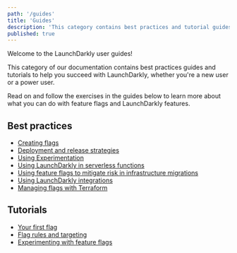 ```yaml
---
path: '/guides'
title: 'Guides'
description: 'This category contains best practices and tutorial guides on how to use LaunchDarkly features, for new and experienced users.'
published: true
---
```


Welcome to the LaunchDarkly user guides! 

This category of our documentation contains best practices guides and tutorials to help you succeed with LaunchDarkly, whether you're a new user or a power user.

Read on and follow the exercises in the guides below to learn more about what you can do with feature flags and LaunchDarkly features.

## Best practices

* [Creating flags](/guides/best-practices/creating-flags)
* [Deployment and release strategies](/guides/best-practices/deployment-strategies)
* [Using Experimentation](/guides/best-practices/experimentation)
* [Using LaunchDarkly in serverless functions](/guides/best-practices/serverless)
* [Using feature flags to mitigate risk in infrastructure migrations](/guides/best-practices/infrastructure-migration)
* [Using LaunchDarkly integrations](/guides/best-practices/integrations)
* [Managing flags with Terraform](/guides/best-practices/terraform)

## Tutorials

* [Your first flag](/guides/tutorials/first-flag)
* [Flag rules and targeting](/guides/tutorials/rules-and-targeting)
* [Experimenting with feature flags](/guides/tutorials/experimentation)
